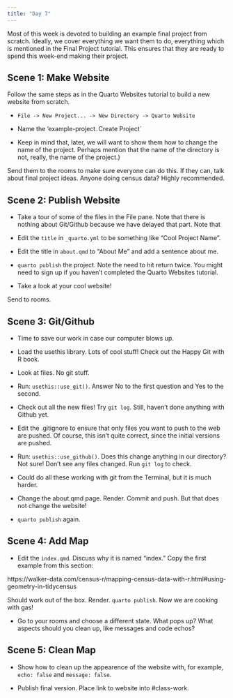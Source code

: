 ```yaml
---
title: "Day 7"
---
```


Most of this week is devoted to building an example final project from scratch. Ideally, we cover everything we want them to do, everything which is mentioned in the Final Project tutorial. This ensures that they are ready to spend this week-end making their project.

## Scene 1: Make Website

Follow the same steps as in the Quarto Websites tutorial to build a new website from scratch.

* `File -> New Project... -> New Directory -> Quarto Website`

* Name the 'example-project`. `Create Project`

* Keep in mind that, later, we will want to show them how to change the name of the project. Perhaps mention that the name of the directory is not, really, the name of the project.)

Send them to the rooms to make sure everyone can do this. If they can, talk about final project ideas. Anyone doing census data? Highly recommended.

## Scene 2: Publish Website

* Take a tour of some of the files in the File pane. Note that there is nothing about Git/Github because we have delayed that part. Note that 

* Edit the `title` in `_quarto.yml` to be something like "Cool Project Name". 

* Edit the title in `about.qmd` to "About Me" and add a sentence about me.

* `quarto publish` the project. Note the need to hit return twice. You might need to sign up if you haven't completed the Quarto Websites tutorial.

* Take a look at your cool website!

Send to rooms.

## Scene 3: Git/Github

* Time to save our work in case our computer blows up.

* Load the usethis library. Lots of cool stuff! Check out the Happy Git with R book.

* Look at files. No git stuff.

* Run: `usethis::use_git()`. Answer No to the first question and Yes to the second.

* Check out all the new files! Try `git log`. Still, haven't done anything with Github yet.

* Edit the .gitignore to ensure that only files you want to push to the web are pushed. Of course, this isn't quite correct, since the initial versions are pushed.

* Run: `usethis::use_github()`. Does this change anything in our directory? Not sure! Don't see any files changed. Run `git log` to check.

* Could do all these working with git from the Terminal, but it is much harder.

* Change the about.qmd page. Render. Commit and push. But that does not change the website!

* `quarto publish` again.

## Scene 4: Add Map

* Edit the `index.qmd`. Discuss why it is named "index." Copy the first example from this section:

https://walker-data.com/census-r/mapping-census-data-with-r.html#using-geometry-in-tidycensus

Should work out of the box. Render. `quarto publish`. Now we are cooking with gas!

* Go to your rooms and choose a different state. What pops up? What aspects should you clean up, like messages and code echos?

## Scene 5: Clean Map

* Show how to clean up the appearence of the website with, for example, `echo: false` and `message: false`.

* Publish final version. Place link to website into #class-work.






